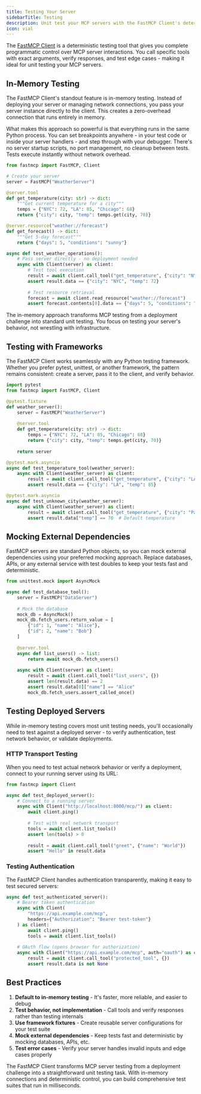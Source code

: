 ```yaml
---
title: Testing Your Server
sidebarTitle: Testing
description: Unit test your MCP servers with the FastMCP Client's deterministic testing capabilities
icon: vial
---
```


The [FastMCP Client](/clients/client) is a deterministic testing tool that gives you complete programmatic control over MCP server interactions. You call specific tools with exact arguments, verify responses, and test edge cases - making it ideal for unit testing your MCP servers.

## In-Memory Testing

The FastMCP Client's standout feature is in-memory testing. Instead of deploying your server or managing network connections, you pass your server instance directly to the client. This creates a zero-overhead connection that runs entirely in memory.

What makes this approach so powerful is that everything runs in the same Python process. You can set breakpoints anywhere - in your test code or inside your server handlers - and step through with your debugger. There's no server startup scripts, no port management, no cleanup between tests. Tests execute instantly without network overhead.

```python
from fastmcp import FastMCP, Client

# Create your server
server = FastMCP("WeatherServer")

@server.tool
def get_temperature(city: str) -> dict:
    """Get current temperature for a city"""
    temps = {"NYC": 72, "LA": 85, "Chicago": 68}
    return {"city": city, "temp": temps.get(city, 70)}

@server.resource("weather://forecast")
def get_forecast() -> dict:
    """Get 5-day forecast"""
    return {"days": 5, "conditions": "sunny"}

async def test_weather_operations():
    # Pass server directly - no deployment needed
    async with Client(server) as client:
        # Test tool execution
        result = await client.call_tool("get_temperature", {"city": "NYC"})
        assert result.data == {"city": "NYC", "temp": 72}
        
        # Test resource retrieval
        forecast = await client.read_resource("weather://forecast")
        assert forecast.contents[0].data == {"days": 5, "conditions": "sunny"}
```

The in-memory approach transforms MCP testing from a deployment challenge into standard unit testing. You focus on testing your server's behavior, not wrestling with infrastructure.

## Testing with Frameworks

The FastMCP Client works seamlessly with any Python testing framework. Whether you prefer pytest, unittest, or another framework, the pattern remains consistent: create a server, pass it to the client, and verify behavior.

```python
import pytest
from fastmcp import FastMCP, Client

@pytest.fixture
def weather_server():
    server = FastMCP("WeatherServer")
    
    @server.tool
    def get_temperature(city: str) -> dict:
        temps = {"NYC": 72, "LA": 85, "Chicago": 68}
        return {"city": city, "temp": temps.get(city, 70)}
    
    return server

@pytest.mark.asyncio
async def test_temperature_tool(weather_server):
    async with Client(weather_server) as client:
        result = await client.call_tool("get_temperature", {"city": "LA"})
        assert result.data == {"city": "LA", "temp": 85}

@pytest.mark.asyncio
async def test_unknown_city(weather_server):
    async with Client(weather_server) as client:
        result = await client.call_tool("get_temperature", {"city": "Paris"})
        assert result.data["temp"] == 70  # Default temperature
```

## Mocking External Dependencies

FastMCP servers are standard Python objects, so you can mock external dependencies using your preferred mocking approach. Replace databases, APIs, or any external service with test doubles to keep your tests fast and deterministic.

```python
from unittest.mock import AsyncMock

async def test_database_tool():
    server = FastMCP("DataServer")
    
    # Mock the database
    mock_db = AsyncMock()
    mock_db.fetch_users.return_value = [
        {"id": 1, "name": "Alice"},
        {"id": 2, "name": "Bob"}
    ]
    
    @server.tool
    async def list_users() -> list:
        return await mock_db.fetch_users()
    
    async with Client(server) as client:
        result = await client.call_tool("list_users", {})
        assert len(result.data) == 2
        assert result.data[0]["name"] == "Alice"
        mock_db.fetch_users.assert_called_once()
```

## Testing Deployed Servers

While in-memory testing covers most unit testing needs, you'll occasionally need to test against a deployed server - to verify authentication, test network behavior, or validate deployments.

### HTTP Transport Testing

When you need to test actual network behavior or verify a deployment, connect to your running server using its URL:

```python
from fastmcp import Client

async def test_deployed_server():
    # Connect to a running server
    async with Client("http://localhost:8000/mcp/") as client:
        await client.ping()
        
        # Test with real network transport
        tools = await client.list_tools()
        assert len(tools) > 0
        
        result = await client.call_tool("greet", {"name": "World"})
        assert "Hello" in result.data
```

### Testing Authentication

The FastMCP Client handles authentication transparently, making it easy to test secured servers:

```python
async def test_authenticated_server():
    # Bearer token authentication
    async with Client(
        "https://api.example.com/mcp",
        headers={"Authorization": "Bearer test-token"}
    ) as client:
        await client.ping()
        tools = await client.list_tools()
        
    # OAuth flow (opens browser for authorization)
    async with Client("https://api.example.com/mcp", auth="oauth") as client:
        result = await client.call_tool("protected_tool", {})
        assert result.data is not None
```

## Best Practices

1. **Default to in-memory testing** - It's faster, more reliable, and easier to debug
2. **Test behavior, not implementation** - Call tools and verify responses rather than testing internals
3. **Use framework fixtures** - Create reusable server configurations for your test suite
4. **Mock external dependencies** - Keep tests fast and deterministic by mocking databases, APIs, etc.
5. **Test error cases** - Verify your server handles invalid inputs and edge cases properly

The FastMCP Client transforms MCP server testing from a deployment challenge into a straightforward unit testing task. With in-memory connections and deterministic control, you can build comprehensive test suites that run in milliseconds.